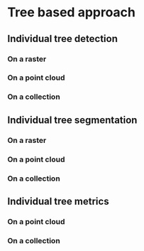 # Tree based approach

## Individual tree detection {#itd}

### On a raster

### On a point cloud

### On a collection

## Individual tree segmentation

### On a raster

### On a point cloud

### On a collection

## Individual tree metrics

### On a point cloud

### On a collection
